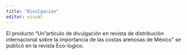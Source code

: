 ```yaml
---
title: "Divulgación"
editor: visual
---
```

El producto "Un "artículo de divulgación en revista de distribución internacional sobre la importancia de las costas arenosas de México" se publicó en la revista Eco-logico. 